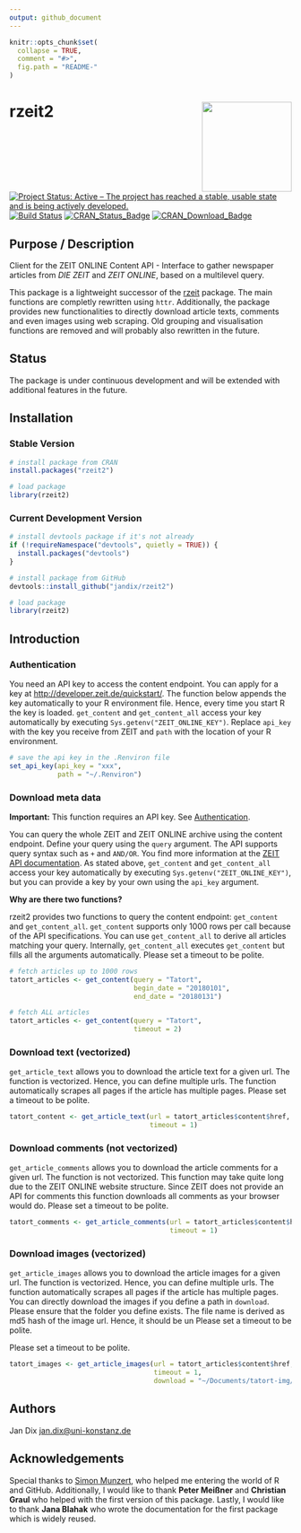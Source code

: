 ```yaml
---
output: github_document
---
```


<!-- README.md is generated from README.Rmd. Please edit that file -->

```r
knitr::opts_chunk$set(
  collapse = TRUE,
  comment = "#>",
  fig.path = "README-"
)
```

# rzeit2 <img src="rzeit2.png" width="160px" align="right" />

[![Project Status: Active – The project has reached a stable, usable state and is being actively developed.](http://www.repostatus.org/badges/latest/active.svg)](http://www.repostatus.org/#active) 
[![Build Status](https://travis-ci.org/jandix/rzeit2.svg?branch=master)](https://travis-ci.org/jandix/rzeit2)
[![CRAN_Status_Badge](http://www.r-pkg.org/badges/version/rzeit2)](https://cran.r-project.org/package=rzeit2)
[![CRAN_Download_Badge](https://cranlogs.r-pkg.org/badges/rzeit2)](https://cran.r-project.org/package=rzeit2)

## Purpose / Description

Client for the ZEIT ONLINE Content API - Interface to gather newspaper articles from *DIE ZEIT* and *ZEIT ONLINE*, based on a multilevel query.

This package is a lightweight successor of the [rzeit](https://github.com/jandix/rzeit) package. The main functions are completly rewritten using `httr`. Additionally, the package provides new functionalities to directly download article texts, comments and even images using web scraping. Old grouping and visualisation functions are removed and will probably also rewritten in the future. 

## Status

The package is under continuous development and will be extended with additional features in the future.

## Installation

### Stable Version

```r
# install package from CRAN
install.packages("rzeit2")

# load package
library(rzeit2)
```


### Current Development Version

```r
# install devtools package if it's not already
if (!requireNamespace("devtools", quietly = TRUE)) {
  install.packages("devtools")
}

# install package from GitHub
devtools::install_github("jandix/rzeit2")

# load package
library(rzeit2)
```

## Introduction

### Authentication

You need an API key to access the content endpoint. You can apply for a key at [http://developer.zeit.de/quickstart/](http://developer.zeit.de/quickstart/). The function below appends the key automatically to your R environment file. Hence, every time you start R the key is loaded. `get_content` and `get_content_all` access your key automatically by executing `Sys.getenv("ZEIT_ONLINE_KEY")`. Replace `api_key` with the key you receive from ZEIT and `path` with the location of your R environment.

```r
# save the api key in the .Renviron file
set_api_key(api_key = "xxx", 
            path = "~/.Renviron")
```

### Download meta data

**Important:** This function requires an API key. See [Authentication](#authentication).

You can query the whole ZEIT and ZEIT ONLINE archive using the content endpoint. Define your query using the `query` argument. The API supports query syntax such as `+` and `AND/OR`. You find more information at the [ZEIT API documentation](http://developer.zeit.de/docs/). As stated above, `get_content` and `get_content_all` access your key automatically by executing `Sys.getenv("ZEIT_ONLINE_KEY")`, but you can provide a key by your own using the `api_key` argument.

**Why are there two functions?**

rzeit2 provides two functions to query the content endpoint: `get_content` and `get_content_all`. `get_content` supports only 1000 rows per call because of the API specifications. You can use `get_content_all` to derive all articles matching your query. Internally, `get_content_all` executes `get_content` but fills all the arguments automatically. Please set a timeout to be polite.

```r
# fetch articles up to 1000 rows
tatort_articles <- get_content(query = "Tatort",
                               begin_date = "20180101",
                               end_date = "20180131")

# fetch ALL articles
tatort_articles <- get_content(query = "Tatort",
                               timeout = 2)
```

### Download text (vectorized)

`get_article_text` allows you to download the article text for a given url. The function is vectorized. Hence, you can define multiple urls. The function automatically scrapes all pages if the article has multiple pages. Please set a timeout to be polite.

```r
tatort_content <- get_article_text(url = tatort_articles$content$href, 
                                   timeout = 1)
```

### Download comments (not vectorized)

`get_article_comments` allows you to download the article comments for a given url. The function is not vectorized. This function may take quite long due to the ZEIT ONLINE website structure. Since ZEIT does not provide an API for comments this function downloads all comments as your browser would do. Please set a timeout to be polite.

```r
tatort_comments <- get_article_comments(url = tatort_articles$content$href[1], 
                                        timeout = 1)
```

### Download images (vectorized)

`get_article_images` allows you to download the article images for a given url. The function is vectorized. Hence, you can define multiple urls. The function automatically scrapes all pages if the article has multiple pages. You can directly download the images if you define a path in `download`. Please ensure that the folder you define exists. The file name is derived as md5 hash of the image url. Hence, it should be un Please set a timeout to be polite.

Please set a timeout to be polite.

```r
tatort_images <- get_article_images(url = tatort_articles$content$href, 
                                    timeout = 1, 
                                    download = "~/Documents/tatort-img/")
```

## Authors

Jan Dix
[jan.dix@uni-konstanz.de](mailto:jan.dix@uni-konstanz.de)

## Acknowledgements

Special thanks to [Simon Munzert](http://simonmunzert.github.io/), who helped me entering the world of R and GitHub. Additionally, I would like to thank **Peter Meißner** and **Christian Graul** who helped with the first version of this package. Lastly, I would like to thank **Jana Blahak** who wrote the documentation for the first package which is widely reused. 
